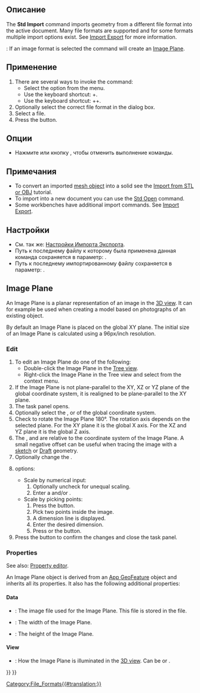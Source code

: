 <languages/>

{{Docnav/ru
|[[Std_Revert/ru|Команда "Вернуться"]]
|[[Std_Export/ru|Команда "Экспортировать..."]]
|[[Std_File_Menu/ru|Меню "Файл"]]
|IconL=Std_Revert.svg
|IconR=Std_Export.svg
|IconC=Freecad.svg
}}

<div class="mw-translate-fuzzy">
<!--Empty=1 to suppress icon-->
{{GuiCommand/ru
|Name=Std Import
|Name/ru=Std Import
|MenuLocation=Файл → Импортировать
|Workbenches=All
|Shortcut={{KEY|Ctrl}}+{{KEY|I}}
|SeeAlso=[[Std_Open/ru|Std Open]], [[Import_Export/ru|Import Export]], [[Import_Export_Preferences/ru|Import Export Preferences]]
}}
</div>

<span id="Description"></span>
==Описание==

The '''Std Import''' command imports geometry from a different file format into the active document. Many file formats are supported and for some formats multiple import options exist. See [[Import_Export|Import Export]] for more information.

{{Version|0.21}}: If an image format is selected the command will create an [[#Image_Plane|Image Plane]].

<span id="Usage"></span>
==Применение==

# There are several ways to invoke the command:
#* Select the {{MenuCommand|File → [[Image:Std_Import.svg|16px]] Import...}} option from the menu.
#* Use the keyboard shortcut: {{KEY|Ctrl}}+{{KEY|I}}. {{VersionMinus|1.0}}
#* Use the keyboard shortcut: {{KEY|Ctrl}}+{{KEY|Shift}}+{{KEY|I}}. {{Version|1.1}}
# Optionally select the correct file format in the dialog box.
# Select a file.
# Press the {{Button|Open}} button.

<span id="Options"></span>
==Опции==

* Нажмите {{KEY|Esc}} или кнопку {{Button|Отмена}}, чтобы отменить выполнение команды.

<span id="Notes"></span>
==Примечания==

* To convert an imported [[Mesh_Workbench|mesh object]] into a solid see the [[Import_from_STL_or_OBJ|Import from STL or OBJ]] tutorial.
* To import into a new document you can use the [[Std_Open|Std Open]] command.
* Some workbenches have additional import commands. See [[Import_Export|Import Export]].

<span id="Preferences"></span>
==Настройки==

<div class="mw-translate-fuzzy">
* См. так же: [[Import_Export_Preferences/ru|Настройки Импорта Экспорта]].
* Путь к последнему файлу к которому была применена данная команда сохраняется в параметр: {{MenuCommand|Инструменты → Редактор параметров... → BaseApp → Preferences → General → FileOpenSavePath}}.
* Путь к последнему импортированному файлу сохраняется в параметр: {{MenuCommand|Инструменты → Редактор параметров... → BaseApp → Preferences → General → FileImportFilter}}.
</div>

==Image Plane==

An Image Plane is a planar representation of an image in the [[3D_view|3D view]]. It can for example be used when creating a model based on photographs of an existing object.

By default an Image Plane is placed on the global XY plane. The initial size of an Image Plane is calculated using a 96px/inch resolution.

===Edit===

# To edit an Image Plane do one of the following:
#* Double-click the Image Plane in the [[Tree_view|Tree view]].
#* Right-click the Image Plane in the Tree view and select {{MenuCommand|[[Image:Image-scaling.svg|16px]] Change image...}} from the context menu.
# If the Image Plane is not plane-parallel to the XY, XZ or YZ plane of the global coordinate system, it is realigned to be plane-parallel to the XY plane.
# The {{MenuCommand|Image plane settings}} task panel opens.
# Optionally select the {{MenuCommand|XY-Plane}}, {{MenuCommand|XZ-Plane}} or {{MenuCommand|YZ-Plane}} of the global coordinate system.
# Check {{MenuCommand|Reverse direction}} to rotate the Image Plane 180°. The rotation axis depends on the selected plane. For the XY plane it is the global X axis. For the XZ and YZ plane it is the global Z axis.
# The {{MenuCommand|Offset}}, {{MenuCommand|X distance}} and {{MenuCommand|Y distance}} are relative to the coordinate system of the Image Plane. A small negative offset can be useful when tracing the image with a [[Sketcher_Workbench|sketch]] or [[Draft_Workbench|Draft]] geometry.
# Optionally change the {{MenuCommand|Transparency}}.
# {{MenuCommand|Image size}} options:
#* Scale by numerical input:
#*# Optionally uncheck {{MenuCommand|Keep aspect ratio}} for unequal scaling.
#*# Enter a {{MenuCommand|Width}} and/or {{MenuCommand|Height}}. 
#* Scale by picking points:
#*# Press the {{Button|Calibrate}} button.
#*# Pick two points inside the image.
#*# A dimension line is displayed.
#*# Enter the desired dimension.
#*# Press {{KEY|Enter}} or the {{Button|Apply}} button.
# Press the {{Button|OK}} button to confirm the changes and close the task panel.

===Properties===

See also: [[Property_editor|Property editor]].

An Image Plane object is derived from an [[App_GeoFeature|App GeoFeature]] object and inherits all its properties. It also has the following additional properties:

====Data====

{{TitleProperty|Image Plane}}

* {{PropertyData|Image File|FileIncluded}}: The image file used for the Image Plane. This file is stored in the {{FileName|.FCStd}} file.
* {{PropertyData|XSize|Length}}: The width of the Image Plane.
* {{PropertyData|YSize|Length}}: The height of the Image Plane.

====View====

{{TitleProperty|Object Style}}

* {{PropertyView|Lighting|Enumeration}}: How the Image Plane is illuminated in the [[3D_view|3D view]]. Can be {{value|Two side}} or {{value|One side}}.


{{Docnav/ru
|[[Std_Revert/ru|Команда "Вернуться"]]
|[[Std_Export/ru|Команда "Экспортировать..."]]
|[[Std_File_Menu/ru|Меню "Файл"]]
|IconL=Std_Revert.svg
|IconR=Std_Export.svg
|IconC=Freecad.svg
}}

{{Std_Base_navi{{#translation:}}}}
{{Userdocnavi{{#translation:}}}}
[[Category:File_Formats{{#translation:}}]]